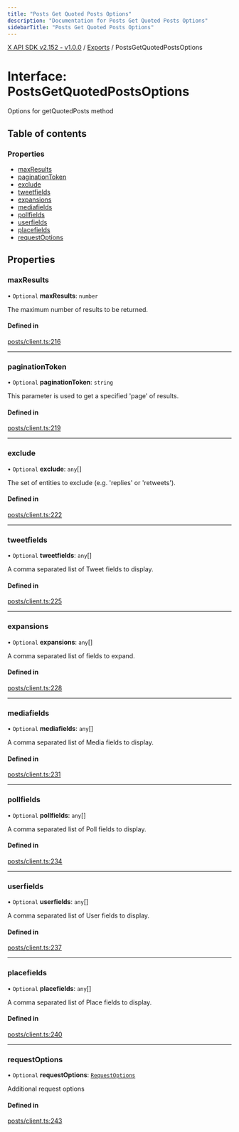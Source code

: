 ```yaml
---
title: "Posts Get Quoted Posts Options"
description: "Documentation for Posts Get Quoted Posts Options"
sidebarTitle: "Posts Get Quoted Posts Options"
---
```


[X API SDK v2.152 - v1.0.0](../README.md) / [Exports](../modules.md) / PostsGetQuotedPostsOptions

# Interface: PostsGetQuotedPostsOptions

Options for getQuotedPosts method

## Table of contents

### Properties

- [maxResults](PostsGetQuotedPostsOptions.md#maxresults)
- [paginationToken](PostsGetQuotedPostsOptions.md#paginationtoken)
- [exclude](PostsGetQuotedPostsOptions.md#exclude)
- [tweetfields](PostsGetQuotedPostsOptions.md#tweetfields)
- [expansions](PostsGetQuotedPostsOptions.md#expansions)
- [mediafields](PostsGetQuotedPostsOptions.md#mediafields)
- [pollfields](PostsGetQuotedPostsOptions.md#pollfields)
- [userfields](PostsGetQuotedPostsOptions.md#userfields)
- [placefields](PostsGetQuotedPostsOptions.md#placefields)
- [requestOptions](PostsGetQuotedPostsOptions.md#requestoptions)

## Properties

### maxResults

• `Optional` **maxResults**: `number`

The maximum number of results to be returned.

#### Defined in

[posts/client.ts:216](https://github.com/xdevplatform/xdk/blob/ad4172ef5f68f089e0f077a190b271016dd35bf7/xdk/typescript/src/posts/client.ts#L216)

___

### paginationToken

• `Optional` **paginationToken**: `string`

This parameter is used to get a specified 'page' of results.

#### Defined in

[posts/client.ts:219](https://github.com/xdevplatform/xdk/blob/ad4172ef5f68f089e0f077a190b271016dd35bf7/xdk/typescript/src/posts/client.ts#L219)

___

### exclude

• `Optional` **exclude**: `any`[]

The set of entities to exclude (e.g. 'replies' or 'retweets').

#### Defined in

[posts/client.ts:222](https://github.com/xdevplatform/xdk/blob/ad4172ef5f68f089e0f077a190b271016dd35bf7/xdk/typescript/src/posts/client.ts#L222)

___

### tweetfields

• `Optional` **tweetfields**: `any`[]

A comma separated list of Tweet fields to display.

#### Defined in

[posts/client.ts:225](https://github.com/xdevplatform/xdk/blob/ad4172ef5f68f089e0f077a190b271016dd35bf7/xdk/typescript/src/posts/client.ts#L225)

___

### expansions

• `Optional` **expansions**: `any`[]

A comma separated list of fields to expand.

#### Defined in

[posts/client.ts:228](https://github.com/xdevplatform/xdk/blob/ad4172ef5f68f089e0f077a190b271016dd35bf7/xdk/typescript/src/posts/client.ts#L228)

___

### mediafields

• `Optional` **mediafields**: `any`[]

A comma separated list of Media fields to display.

#### Defined in

[posts/client.ts:231](https://github.com/xdevplatform/xdk/blob/ad4172ef5f68f089e0f077a190b271016dd35bf7/xdk/typescript/src/posts/client.ts#L231)

___

### pollfields

• `Optional` **pollfields**: `any`[]

A comma separated list of Poll fields to display.

#### Defined in

[posts/client.ts:234](https://github.com/xdevplatform/xdk/blob/ad4172ef5f68f089e0f077a190b271016dd35bf7/xdk/typescript/src/posts/client.ts#L234)

___

### userfields

• `Optional` **userfields**: `any`[]

A comma separated list of User fields to display.

#### Defined in

[posts/client.ts:237](https://github.com/xdevplatform/xdk/blob/ad4172ef5f68f089e0f077a190b271016dd35bf7/xdk/typescript/src/posts/client.ts#L237)

___

### placefields

• `Optional` **placefields**: `any`[]

A comma separated list of Place fields to display.

#### Defined in

[posts/client.ts:240](https://github.com/xdevplatform/xdk/blob/ad4172ef5f68f089e0f077a190b271016dd35bf7/xdk/typescript/src/posts/client.ts#L240)

___

### requestOptions

• `Optional` **requestOptions**: [`RequestOptions`](RequestOptions.md)

Additional request options

#### Defined in

[posts/client.ts:243](https://github.com/xdevplatform/xdk/blob/ad4172ef5f68f089e0f077a190b271016dd35bf7/xdk/typescript/src/posts/client.ts#L243)
